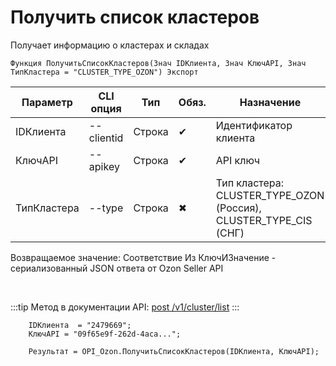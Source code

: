 ﻿---
sidebar_position: 1
---


# Получить список кластеров
 Получает информацию о кластерах и складах



`Функция ПолучитьСписокКластеров(Знач IDКлиента, Знач КлючAPI, Знач ТипКластера = "CLUSTER_TYPE_OZON") Экспорт`

  | Параметр | CLI опция | Тип | Обяз. | Назначение |
  |-|-|-|-|-|
  | IDКлиента | --clientid | Строка | &#x2714; | Идентификатор клиента |
  | КлючAPI | --apikey | Строка | &#x2714; | API ключ |
  | ТипКластера | --type | Строка | &#x2716; | Тип кластера: CLUSTER_TYPE_OZON (Россия), CLUSTER_TYPE_CIS (СНГ) |

  
  Возвращаемое значение:   Соответствие Из КлючИЗначение - сериализованный JSON ответа от Ozon Seller API

<br/>

:::tip
Метод в документации API: [post /v1/cluster/list](https://docs.ozon.ru/api/seller/#operation/SupplyDraftAPI_DraftClusterList)
:::
<br/>



```bsl title="Пример использования для 1С:Предприятие/OneScript"
    IDКлиента  = "2479669";
    КлючAPI = "09f65e9f-262d-4aca...";

    Результат = OPI_Ozon.ПолучитьСписокКластеров(IDКлиента, КлючAPI);
```
    




